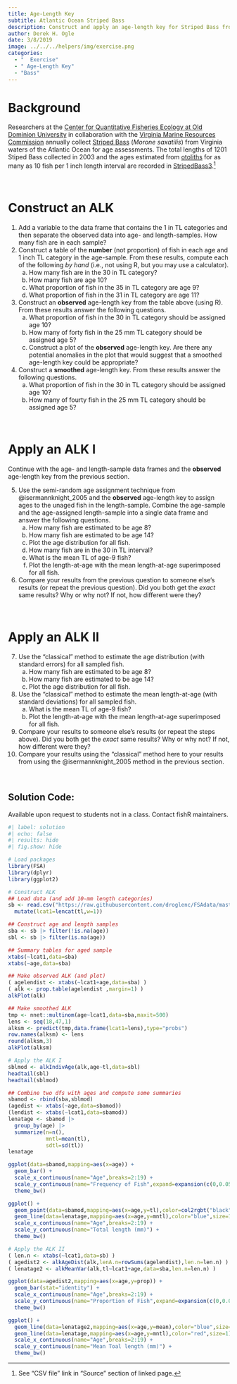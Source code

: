 ```yaml
---
title: Age-Length Key
subtitle: Atlantic Ocean Striped Bass
description: Construct and apply an age-length key for Striped Bass from Virginia waters of the Atlantic Ocean.
author: Derek H. Ogle
date: 3/8/2019
image: ../../../helpers/img/exercise.png
categories:
  - "  Exercise"
  - " Age-Length Key"
  - "Bass"
---
```


# Background

Researchers at the [Center for Quantitative Fisheries Ecology at Old Dominion University](https://ww1.odu.edu/sci/research/cqfe) in collaboration with the [Virginia Marine Resources Commission](https://mrc.virginia.gov/index.shtm) annually collect [Striped Bass](https://en.wikipedia.org/wiki/Striped_bass) (*Morone saxatilis*) from Virginia waters of the Atlantic Ocean for age assessments.  The total lengths of 1201 Stiped Bass collected in 2003 and the ages estimated from [otoliths](https://en.wikipedia.org/wiki/Otolith) for as many as 10 fish per 1 inch length interval are recorded in [StripedBass3](https://fishr-core-team.github.io/FSAdata/reference/StripedBass3).^[See "CSV file" link in "Source" section of linked page.]

&nbsp;

# Construct an ALK

1. Add a variable to the data frame that contains the 1 in TL categories and then separate the observed data into age- and length-samples. How many fish are in each sample?
1. Construct a table of the **number** (not proportion) of fish in each age and 1 inch TL category in the age-sample.  From these results, compute each of the following *by hand* (i.e., not using R, but you may use a calculator).
    a. How many fish are in the 30 in TL category?
    a. How many fish are age 10?
    a. What proportion of fish in the 35 in TL category are age 9?
    a. What proportion of fish in the 31 in TL category are age 11?
1. Construct an **observed** age-length key from the table above (using R).  From these results answer the following questions.
    a. What proportion of fish in the 30 in TL category should be assigned age 10?
    a. How many of forty fish in the 25 mm TL category should be assigned age 5?
    a. Construct a plot of the **observed** age-length key.  Are there any potential anomalies in the plot that would suggest that a smoothed age-length key could be appropriate?
1. Construct a **smoothed** age-length key.  From these results answer the following questions.
    a. What proportion of fish in the 30 in TL category should be assigned age 10?
    a. How many of fourty fish in the 25 mm TL category should be assigned age 5?

&nbsp;

# Apply an ALK I

Continue with the age- and length-sample data frames and the **observed** age-length key from the previous section.

5. Use the semi-random age assignment technique from @isermannknight_2005 and the **observed** age-length key to assign ages to the unaged fish in the length-sample.  Combine the age-sample and the age-assigned length-sample into a single data frame and answer the following questions.
    a. How many fish are estimated to be age 8?
    a. How many fish are estimated to be age 14?
    a. Plot the age distribution for all fish.
    a. How many fish are in the 30 in TL interval?
    a. What is the mean TL of age-9 fish?
    a. Plot the length-at-age with the mean length-at-age superimposed for all fish.
1. Compare your results from the previous question to someone else's results (or repeat the previous question).  Did you both get the *exact* same results? Why or why not?  If not, how different were they?

&nbsp;

# Apply an ALK II

7. Use the "classical" method to estimate the age distribution (with standard errors) for all sampled fish.
    a. How many fish are estimated to be age 8?
    a. How many fish are estimated to be age 14?
    a. Plot the age distribution for all fish.
1. Use the "classical" method to estimate the mean length-at-age (with standard deviations) for all sampled fish.
    a. What is the mean TL of age-9 fish?
    a. Plot the length-at-age with the mean length-at-age superimposed for all fish.
1. Compare your results to someone else's results (or repeat the steps above).  Did you both get the *exact* same results?  Why or why not?  If not, how different were they?
1. Compare your results using the "classical" method here to your results from using the @isermannknight_2005 method in the previous section.

&nbsp;

:::{.callout-important appearance="simple"}
## Solution Code:
Available upon request to students not in a class. Contact fishR maintainers.
:::

```r
#| label: solution 
#| echo: false
#| results: hide
#| fig.show: hide

# Load packages
library(FSA)
library(dplyr)
library(ggplot2)

# Construct ALK
## Load data (and add 10-mm length categories)
sb <- read.csv("https://raw.githubusercontent.com/droglenc/FSAdata/master/data-raw/StripedBass3.csv") |>
  mutate(lcat1=lencat(tl,w=1))

## Construct age and length samples
sba <- sb |> filter(!is.na(age))
sbl <- sb |> filter(is.na(age))

## Summary tables for aged sample
xtabs(~lcat1,data=sba)
xtabs(~age,data=sba)

## Make observed ALK (and plot)
( agelendist <- xtabs(~lcat1+age,data=sba) )
( alk <- prop.table(agelendist ,margin=1) )
alkPlot(alk)

## Make smoothed ALK
tmp <- nnet::multinom(age~lcat1,data=sba,maxit=500)
lens <- seq(18,47,1)
alksm <- predict(tmp,data.frame(lcat1=lens),type="probs")
row.names(alksm) <- lens
round(alksm,3)
alkPlot(alksm)

# Apply the ALK I
sblmod <- alkIndivAge(alk,age~tl,data=sbl)
headtail(sbl)
headtail(sblmod)

## Combine two dfs with ages and compute some summaries
sbamod <- rbind(sba,sblmod)
(agedist <- xtabs(~age,data=sbamod))
(lendist <- xtabs(~lcat1,data=sbamod))
lenatage <- sbamod |>
  group_by(age) |>
  summarize(n=n(),
            mntl=mean(tl),
            sdtl=sd(tl))
lenatage

ggplot(data=sbamod,mapping=aes(x=age)) +
  geom_bar() +
  scale_x_continuous(name="Age",breaks=2:19) +
  scale_y_continuous(name="Frequency of Fish",expand=expansion(c(0,0.05))) +
  theme_bw()

ggplot() +
  geom_point(data=sbamod,mapping=aes(x=age,y=tl),color=col2rgbt("black",1/10)) +
  geom_line(data=lenatage,mapping=aes(x=age,y=mntl),color="blue",size=1) +
  scale_x_continuous(name="Age",breaks=2:19) +
  scale_y_continuous(name="Total length (mm)") +
  theme_bw()

# Apply the ALK II
( len.n <- xtabs(~lcat1,data=sb) )
( agedist2 <- alkAgeDist(alk,lenA.n=rowSums(agelendist),len.n=len.n) )
( lenatage2 <- alkMeanVar(alk,tl~lcat1+age,data=sba,len.n=len.n) )

ggplot(data=agedist2,mapping=aes(x=age,y=prop)) +
  geom_bar(stat="identity") +
  scale_x_continuous(name="Age",breaks=2:19) +
  scale_y_continuous(name="Proportion of Fish",expand=expansion(c(0,0.05))) +
  theme_bw()

ggplot() +
  geom_line(data=lenatage2,mapping=aes(x=age,y=mean),color="blue",size=3) +
  geom_line(data=lenatage,mapping=aes(x=age,y=mntl),color="red",size=1) +
  scale_x_continuous(name="Age",breaks=2:19) +
  scale_y_continuous(name="Mean Toal length (mm)") +
  theme_bw()
```
